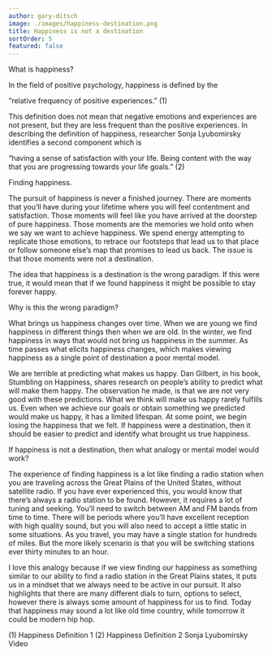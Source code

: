 ```yaml
---
author: gary-ditsch
image: ./images/happiness-destination.png
title: Happiness is not a destination
sortOrder: 5
featured: false
---
```


What is happiness?

In the field of positive psychology, happiness is defined by the

“relative frequency of positive experiences.” (1)

This definition does not mean that negative emotions and experiences are not present, but they are less frequent than the positive experiences. In describing the definition of happiness, researcher Sonja Lyubomirsky identifies a second component which is

“having a sense of satisfaction with your life. Being content with the way that you are progressing towards your life goals.” (2)

Finding happiness.

The pursuit of happiness is never a finished journey. There are moments that you’ll have during your lifetime where you will feel contentment and satisfaction. Those moments will feel like you have arrived at the doorstep of pure happiness. Those moments are the memories we hold onto when we say we want to achieve happiness. We spend energy attempting to replicate those emotions, to retrace our footsteps that lead us to that place or follow someone else’s map that promises to lead us back. The issue is that those moments were not a destination.

The idea that happiness is a destination is the wrong paradigm. If this were true, it would mean that if we found happiness it might be possible to stay forever happy.

Why is this the wrong paradigm?

What brings us happiness changes over time. When we are young we find happiness in different things then when we are old. In the winter, we find happiness in ways that would not bring us happiness in the summer. As time passes what elicits happiness changes, which makes viewing happiness as a single point of destination a poor mental model.

We are terrible at predicting what makes us happy. Dan Gilbert, in his book, Stumbling on Happiness, shares research on people’s ability to predict what will make them happy. The observation he made, is that we are not very good with these predictions. What we think will make us happy rarely fulfills us. Even when we achieve our goals or obtain something we predicted would make us happy, it has a limited lifespan. At some point, we begin losing the happiness that we felt. If happiness were a destination, then it should be easier to predict and identify what brought us true happiness.

If happiness is not a destination, then what analogy or mental model would work?

The experience of finding happiness is a lot like finding a radio station when you are traveling across the Great Plains of the United States, without satellite radio. If you have ever experienced this, you would know that there’s always a radio station to be found. However, it requires a lot of tuning and seeking. You’ll need to switch between AM and FM bands from time to time. There will be periods where you’ll have excellent reception with high quality sound, but you will also need to accept a little static in some situations. As you travel, you may have a single station for hundreds of miles. But the more likely scenario is that you will be switching stations ever thirty minutes to an hour.

I love this analogy because if we view finding our happiness as something similar to our ability to find a radio station in the Great Plains states, it puts us in a mindset that we always need to be active in our pursuit. It also highlights that there are many different dials to turn, options to select, however there is always some amount of happiness for us to find. Today that happiness may sound a lot like old time country, while tomorrow it could be modern hip hop.

(1) Happiness Definition 1
(2) Happiness Definition 2
Sonja Lyubomirsky Video